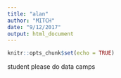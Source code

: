 ```yaml
---
title: "alan"
author: "MITCH"
date: "9/12/2017"
output: html_document
---
```


```r
knitr::opts_chunk$set(echo = TRUE)
```

student please do data camps

